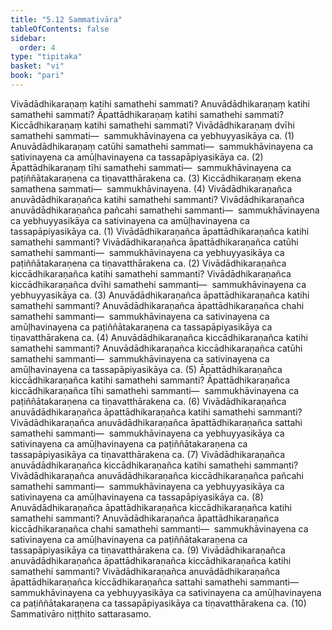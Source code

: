 ```yaml
---
title: "5.12 Sammativāra"
tableOfContents: false
sidebar:
  order: 4
type: "tipitaka"
basket: "vi"
book: "pari"
---
```



<DynamicBreadcrumb />

<Division number="307" book="pari" bookNo="5" page="195">

<Paragraph number="1331" book="pari">
Vivādādhikaraṇaṃ katihi samathehi sammati? Anuvādādhikaraṇaṃ katihi samathehi sammati? Āpattādhikaraṇaṃ katihi samathehi sammati? Kiccādhikaraṇaṃ katihi samathehi sammati?
</Paragraph>

<Paragraph number="1332" book="pari">
Vivādādhikaraṇaṃ dvīhi samathehi sammati—  sammukhāvinayena ca yebhuyyasikāya ca. (1)
</Paragraph>

<Paragraph number="1333" book="pari">
Anuvādādhikaraṇaṃ catūhi samathehi sammati—  sammukhāvinayena ca sativinayena ca amūḷhavinayena ca tassapāpiyasikāya ca. (2)
</Paragraph>

<Paragraph number="1334" book="pari">
Āpattādhikaraṇaṃ tīhi samathehi sammati—  sammukhāvinayena ca paṭiññātakaraṇena ca tiṇavatthārakena ca. (3)
</Paragraph>

<Paragraph number="1335" book="pari">
Kiccādhikaraṇaṃ ekena samathena sammati—  sammukhāvinayena. (4)
</Paragraph>

<Paragraph number="1336" book="pari">
Vivādādhikaraṇañca anuvādādhikaraṇañca katihi samathehi sammanti? Vivādādhikaraṇañca anuvādādhikaraṇañca pañcahi samathehi sammanti—  sammukhāvinayena ca yebhuyyasikāya ca sativinayena ca amūḷhavinayena ca tassapāpiyasikāya ca. (1)
</Paragraph>

<Paragraph number="1337" book="pari">
Vivādādhikaraṇañca āpattādhikaraṇañca katihi samathehi sammanti? Vivādādhikaraṇañca āpattādhikaraṇañca catūhi samathehi sammanti—  sammukhāvinayena ca yebhuyyasikāya ca paṭiññātakaraṇena ca tiṇavatthārakena ca. (2)
</Paragraph>

<Paragraph number="1338" book="pari">
Vivādādhikaraṇañca kiccādhikaraṇañca katihi samathehi sammanti? Vivādādhikaraṇañca kiccādhikaraṇañca dvīhi samathehi sammanti—  sammukhāvinayena ca yebhuyyasikāya ca. (3)
</Paragraph>

<Paragraph number="1339" book="pari">
Anuvādādhikaraṇañca āpattādhikaraṇañca katihi samathehi sammanti? Anuvādādhikaraṇañca āpattādhikaraṇañca chahi samathehi sammanti—  sammukhāvinayena ca sativinayena ca amūḷhavinayena ca paṭiññātakaraṇena ca tassapāpiyasikāya ca tiṇavatthārakena ca. (4)
</Paragraph>

<Paragraph number="1340" book="pari">
Anuvādādhikaraṇañca kiccādhikaraṇañca katihi samathehi sammanti? Anuvādādhikaraṇañca kiccādhikaraṇañca catūhi samathehi sammanti—  sammukhāvinayena ca sativinayena ca amūḷhavinayena ca tassapāpiyasikāya ca. (5)
</Paragraph>

<Paragraph number="1341" book="pari">
Āpattādhikaraṇañca kiccādhikaraṇañca katihi samathehi sammanti? Āpattādhikaraṇañca kiccādhikaraṇañca tīhi samathehi sammanti—  sammukhāvinayena ca paṭiññātakaraṇena ca tiṇavatthārakena ca. (6)
</Paragraph>

<Paragraph number="1342" book="pari">
Vivādādhikaraṇañca anuvādādhikaraṇañca āpattādhikaraṇañca katihi samathehi sammanti? Vivādādhikaraṇañca anuvādādhikaraṇañca āpattādhikaraṇañca sattahi samathehi sammanti—  sammukhāvinayena ca yebhuyyasikāya ca sativinayena ca amūḷhavinayena ca paṭiññātakaraṇena ca tassapāpiyasikāya ca tiṇavatthārakena ca. (7)
</Paragraph>

<Paragraph number="1343" book="pari">
Vivādādhikaraṇañca anuvādādhikaraṇañca kiccādhikaraṇañca katihi samathehi sammanti? Vivādādhikaraṇañca anuvādādhikaraṇañca kiccādhikaraṇañca pañcahi samathehi sammanti—  sammukhāvinayena ca yebhuyyasikāya ca sativinayena ca amūḷhavinayena ca tassapāpiyasikāya ca. (8)
</Paragraph>

<Paragraph number="1344" book="pari">
Anuvādādhikaraṇañca āpattādhikaraṇañca kiccādhikaraṇañca katihi samathehi sammanti? Anuvādādhikaraṇañca āpattādhikaraṇañca kiccādhikaraṇañca chahi samathehi sammanti—  sammukhāvinayena ca sativinayena ca amūḷhavinayena ca paṭiññātakaraṇena ca tassapāpiyasikāya ca tiṇavatthārakena ca. (9)
</Paragraph>

<Paragraph number="1345" book="pari">
Vivādādhikaraṇañca anuvādādhikaraṇañca āpattādhikaraṇañca kiccādhikaraṇañca katihi samathehi sammanti? Vivādādhikaraṇañca anuvādādhikaraṇañca āpattādhikaraṇañca kiccādhikaraṇañca sattahi samathehi sammanti—  sammukhāvinayena ca yebhuyyasikāya ca sativinayena ca amūḷhavinayena ca paṭiññātakaraṇena ca tassapāpiyasikāya ca tiṇavatthārakena ca. (10)

</Paragraph>
</Division>

<Paragraph number="1346" type="center" book="pari">
Sammativāro niṭṭhito sattarasamo.
</Paragraph>